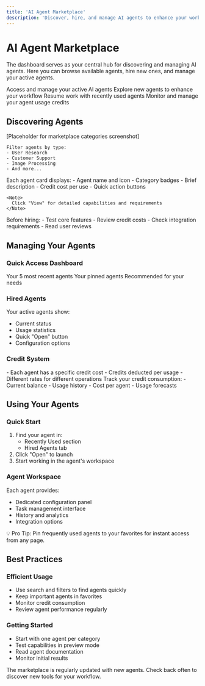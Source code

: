 ```yaml
---
title: 'AI Agent Marketplace'
description: 'Discover, hire, and manage AI agents to enhance your workflow'
---
```


# AI Agent Marketplace

The dashboard serves as your central hub for discovering and managing AI agents. Here you can browse available agents, hire new ones, and manage your active agents.

<CardGroup cols={2}>
  <Card
    title="Hired Agents"
    icon="robot"
    href="#managing-your-agents"
  >
    Access and manage your active AI agents
  </Card>
  <Card
    title="Available Agents"
    icon="store"
    href="#discovering-agents"
  >
    Explore new agents to enhance your workflow
  </Card>
  <Card
    title="Recent Activity"
    icon="clock-rotate-left"
    href="#quick-access"
  >
    Resume work with recently used agents
  </Card>
  <Card
    title="Credits"
    icon="coins"
    href="#credit-system"
  >
    Monitor and manage your agent usage credits
  </Card>
</CardGroup>

## Discovering Agents

<Steps>
  <Step title="Browse Categories">
    <Frame>
      [Placeholder for marketplace categories screenshot]
    </Frame>

    Filter agents by type:
    - User Research
    - Customer Support
    - Image Processing
    - And more...
  </Step>

  <Step title="View Agent Details">
    Each agent card displays:
    - Agent name and icon
    - Category badges
    - Brief description
    - Credit cost per use
    - Quick action buttons
    
    <Note>
      Click "View" for detailed capabilities and requirements
    </Note>
  </Step>

  <Step title="Preview Capabilities">
    Before hiring:
    - Test core features
    - Review credit costs
    - Check integration requirements
    - Read user reviews
  </Step>
</Steps>

## Managing Your Agents

### Quick Access Dashboard
<CardGroup cols={3}>
  <Card title="Recently Used" icon="clock">
    Your 5 most recent agents
  </Card>
  <Card title="Favorites" icon="star">
    Your pinned agents
  </Card>
  <Card title="Suggested" icon="lightbulb">
    Recommended for your needs
  </Card>
</CardGroup>

### Hired Agents
Your active agents show:
- Current status
- Usage statistics
- Quick "Open" button
- Configuration options

### Credit System
<Steps>
  <Step title="Understanding Credits">
    - Each agent has a specific credit cost
    - Credits deducted per usage
    - Different rates for different operations
  </Step>

  <Step title="Monitoring Usage">
    Track your credit consumption:
    - Current balance
    - Usage history
    - Cost per agent
    - Usage forecasts
  </Step>
</Steps>

## Using Your Agents

### Quick Start
1. Find your agent in:
   - Recently Used section
   - Hired Agents tab
2. Click "Open" to launch
3. Start working in the agent's workspace

### Agent Workspace
Each agent provides:
- Dedicated configuration panel
- Task management interface
- History and analytics
- Integration options

<Note>
💡 Pro Tip: Pin frequently used agents to your favorites for instant access from any page.
</Note>

## Best Practices

### Efficient Usage
- Use search and filters to find agents quickly
- Keep important agents in favorites
- Monitor credit consumption
- Review agent performance regularly

### Getting Started
- Start with one agent per category
- Test capabilities in preview mode
- Read agent documentation
- Monitor initial results

<Note>
The marketplace is regularly updated with new agents. Check back often to discover new tools for your workflow.
</Note> 